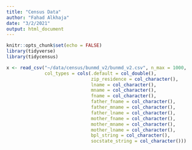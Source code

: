 ```yaml
---
title: "Census Data"
author: "Fahad Alkhaja"
date: "3/2/2021"
output: html_document
---
```


```r
knitr::opts_chunk$set(echo = FALSE)
library(tidyverse)
library(tidycensus)
```

```r

x <- read_csv("~/data/census/bunmd_v2/bunmd_v2.csv", n_max = 1000,
              col_types = cols(.default = col_double(),
                               zip_residence = col_character(),
                               lname = col_character(),
                               mname = col_character(),
                               fname = col_character(),
                               father_fname = col_character(),
                               father_mname = col_character(),
                               father_lname = col_character(),
                               mother_fname = col_character(),
                               mother_mname = col_character(),
                               mother_lname = col_character(),
                               bpl_string = col_character(),
                               socstate_string = col_character()))

```

